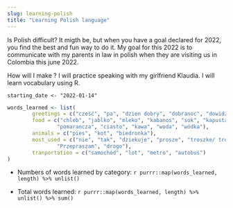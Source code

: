 ```yaml
---
slug: learning-polish
title: "Learning Polish language"
---
```


Is Polish difficult?
It migth be, but when you have a goal declared for 2022, you find the best and
fun way to do it. My goal for this 2022 is to communicate with my parents in law
in polish when they are visiting us in Colombia this june 2022.

How will I make ?
I will practice speaking with my girlfriend Klaudia.
I will learn vocabulary using R.

`starting_date <- "2022-01-14"`

```r
words_learned <- list(
        greetings = c("cześć", "pa", "dzien dobry", "dobranoc", "dowidzenia"),
        food = c("chleb", "jablko", "mleko", "kabanos", "sok", "kapusta",
                "pomarancza", "ciasto", "kawa", "woda", "wódka"),
        animals = c("pies", "kot", "biedronka"),
        most_used = c("nie", "tak", "dziekuje", "prosze", "troszke/ troche",
                "Przepraszam", "drogo"),
        tranportation = c("samochód", "lot", "metro", "autobus")
)
```

- Numbers of words learned by category: `r purrr::map(words_learned, length) %>% unlist()`

- Total words learned: `r purrr::map(words_learned, length) %>% unlist() %>% sum()`
